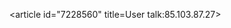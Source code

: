 <article id="7228560" title=User talk:85.103.87.27>
	<talkpage id="7228560" title="User talk:85.103.87.27">
{{OW}}
	</talkpage>
</article>